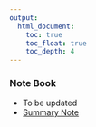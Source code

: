 ```yaml
---
output:
  html_document:
    toc: true
    toc_float: true
    toc_depth: 4
---
```


### Note Book 

+ To be updated
+ [Summary Note](https://hemu0626.github.io/Bookdown_LA/)